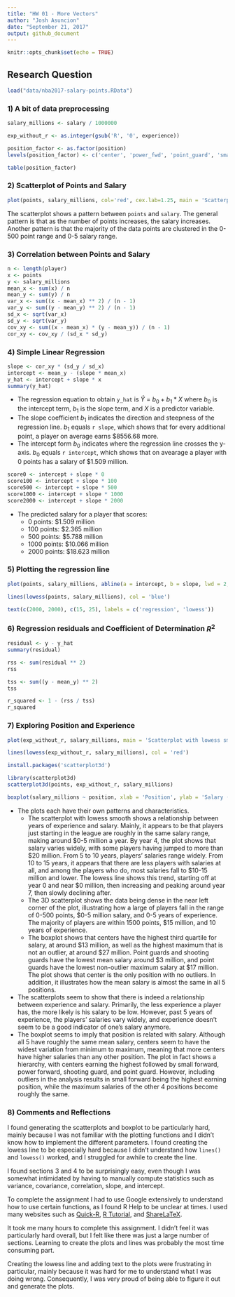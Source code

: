 ```yaml
---
title: "HW 01 - More Vectors"
author: "Josh Asuncion"
date: "September 21, 2017"
output: github_document
---
```


```r
knitr::opts_chunk$set(echo = TRUE)
```

## Research Question

```r
load("data/nba2017-salary-points.RData")
```

### 1) A bit of data preprocessing

```r
salary_millions <- salary / 1000000

exp_without_r <- as.integer(gsub('R', '0', experience))

position_factor <- as.factor(position)
levels(position_factor) <- c('center', 'power_fwd', 'point_guard', 'small_fwd', 'shoot_guard')

table(position_factor)
```

### 2) Scatterplot of Points and Salary

```r
plot(points, salary_millions, col='red', cex.lab=1.25, main = 'Scatterplot of Points and Salary', xlab = 'Points', ylab = 'Salary (in millions)')
```

The scatterplot shows a pattern between `points` and `salary`. The general pattern is that as the number of points increases, the salary increases. Another pattern is that the majority of the data points are clustered in the 0-500 point range and 0-5 salary range.

### 3) Correlation between Points and Salary

```r
n <- length(player)
x <- points
y <- salary_millions
mean_x <- sum(x) / n
mean_y <- sum(y) / n
var_x <- sum((x - mean_x) ** 2) / (n - 1)
var_y <- sum((y - mean_y) ** 2) / (n - 1)
sd_x <- sqrt(var_x)
sd_y <- sqrt(var_y)
cov_xy <- sum((x - mean_x) * (y - mean_y)) / (n - 1)
cor_xy <- cov_xy / (sd_x * sd_y)
```

### 4) Simple Linear Regression

```r
slope <- cor_xy * (sd_y / sd_x)
intercept <- mean_y - (slope * mean_x)
y_hat <- intercept + slope * x
summary(y_hat)
```

* The regression equation to obtain `y_hat` is $\widehat{Y}$ = $b_0 + b_1 * X$ where $b_0$ is the intercept term, $b_1$ is the slope term, and $X$ is a predictor variable.
* The slope coefficient $b_1$ indicates the direction and steepness of the regression line. $b_1$ equals `r slope`, which shows that for every additional point, a player on average earns $8556.68 more.
* The intercept form $b_0$ indicates where the regression line crosses the y-axis. $b_0$ equals `r intercept`, which shows that on avearage a player with 0 points has a salary of $1.509 million.

```r
score0 <- intercept + slope * 0
score100 <- intercept + slope * 100
score500 <- intercept + slope * 500
score1000 <- intercept + slope * 1000
score2000 <- intercept + slope * 2000
```

* The predicted salary for a player that scores:
    * 0 points: $1.509 million
    * 100 points: $2.365 million
    * 500 points: $5.788 million
    * 1000 points: $10.066 million
    * 2000 points: $18.623 million

### 5) Plotting the regression line

```r
plot(points, salary_millions, abline(a = intercept, b = slope, lwd = 2, col = 'red'), xlab = 'Points', ylab = 'Salary (in millions)', main = 'Regression and lowess lines')

lines(lowess(points, salary_millions), col = 'blue')

text(c(2000, 2000), c(15, 25), labels = c('regression', 'lowess'))
```

### 6) Regression residuals and Coefficient of Determination $R^2$

```r
residual <- y - y_hat
summary(residual)
```

```r
rss <- sum(residual ** 2)
rss
```

```r
tss <- sum((y - mean_y) ** 2)
tss
```

```r
r_squared <- 1 - (rss / tss)
r_squared
```

### 7) Exploring Position and Experience

```r
plot(exp_without_r, salary_millions, main = 'Scatterplot with lowess smooth', xlab = 'Years of Experience', ylab = 'Salary (in millions)')

lines(lowess(exp_without_r, salary_millions), col = 'red')
```

```r
install.packages('scatterplot3d')
```

```r
library(scatterplot3d)
scatterplot3d(points, exp_without_r, salary_millions)
```

```r
boxplot(salary_millions ~ position, xlab = 'Position', ylab = 'Salary (in millions)')
```

* The plots each have their own patterns and characteristics.
    * The scatterplot with lowess smooth shows a relationship between years of experience and salary. Mainly, it appears to be that players just starting in the league are roughly in the same salary range, making around $0-5 million a year. By year 4, the plot shows that salary varies widely, with some players having jumped to more than $20 million. From 5 to 10 years, players' salaries range widely. From 10 to 15 years, it appears that there are less players with salaries at all, and among the players who do, most salaries fall to $10-15 million and lower. The lowess line shows this trend, starting off at year 0 and near $0 million, then increasing and peaking around year 7, then slowly declining after.
    * The 3D scatterplot shows the data being dense in the near left corner of the plot, illustrating how a large of players fall in the range of 0-500 points, $0-5 million salary, and 0-5 years of experience. The majority of players are within 1500 points, $15 million, and 10 years of experience.
    * The boxplot shows that centers have the highest third quartile for salary, at around $13 million, as well as the highest maximum that is not an outlier, at around $27 million. Point guards and shooting guards have the lowest mean salary around $3 million, and point guards have the lowest non-outlier maximum salary at $17 million. The plot shows that center is the only position with no outliers. In addition, it illustrates how the mean salary is almost the same in all 5 positions.
* The scatterplots seem to show that there is indeed a relationship between experience and salary. Primarily, the less experience a player has, the more likely is his salary to be low. However, past 5 years of experience, the players' salaries vary widely, and experience doesn't seem to be a good indicator of one's salary anymore.
* The boxplot seems to imply that position is related with salary. Although all 5 have roughly the same mean salary, centers seem to have the widest variation from minimum to maximum, meaning that more centers have higher salaries than any other position. The plot in fact shows a hierarchy, with centers earning the highest followed by small forward, power forward, shooting guard, and point guard. However, including outliers in the analysis results in small forward being the highest earning position, while the maximum salaries of the other 4 positions become roughly the same.

### 8) Comments and Reflections

I found generating the scatterplots and boxplot to be particularly hard, mainly because I was not familiar with the plotting functions and I didn't know how to implement the different parameters. I found creating the lowess line to be especially hard because I didn't understand how `lines()` and `lowess()` worked, and I struggled for awhile to create the line.

I found sections 3 and 4 to be surprisingly easy, even though I was somewhat intimidated by having to manually compute statistics such as variance, covariance, correlation, slope, and intercept.

To complete the assignment I had to use Google extensively to understand how to use certain functions, as I found R Help to be unclear at times. I used many websites such as [Quick-R](http://www.statmethods.net/graphs/boxplot.html), [R Tutorial](http://www.r-tutor.com/r-introduction/basic-data-types/integer), and [ShareLaTeX](https://www.sharelatex.com/learn/Subscripts_and_superscripts).

It took me many hours to complete this assignment. I didn't feel it was particularly hard overall, but I felt like there was just a large number of sections. Learning to create the plots and lines was probably the most time consuming part.

Creating the lowess line and adding text to the plots were frustrating in particular, mainly because it was hard for me to understand what I was doing wrong. Consequently, I was very proud of being able to figure it out and generate the plots.